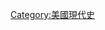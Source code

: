 {{Commons category|United States in the 20th century}}
{{Century in country category|19|20|19|21|2|美國|北美洲|}}
[[Category:美國現代史|Category:美國現代史]]